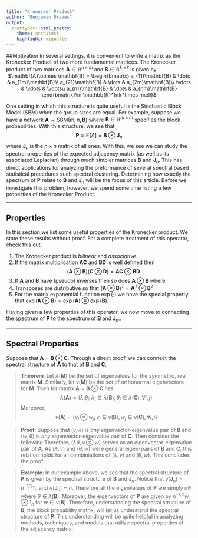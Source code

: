 ```yaml
---
title: "Kronecker Product"
author: "Benjamin Draves"
output:
  prettydoc::html_pretty:
    theme: architect
    highlight: vignette
---
```


##Motivation 
In several settings, it is convenient to write a matrix as the Kronecker Product of two more fundamental matrices. The Kronecker product of two matrices $\mathbf{A}\in\mathbb{R}^{n\times m}$ and $\mathbf{B}\in\mathbb{R}^{k\times \ell}$ is given by 
<center>
$\mathbf{A}\otimes \mathbf{B} = \begin{bmatrix}
a_{11}\mathbf{B} & \dots & a_{1m}\mathbf{B}\\
a_{21}\mathbf{B} & \dots & a_{2m}\mathbf{B}\\
\vdots & \vdots & \vdots\\
a_{n1}\mathbf{B} & \dots & a_{nm}\mathbf{B}
\end{bmatrix}\in \mathbb{R}^{nk \times m\ell}$
</center>

One setting in which this structure is quite useful is the Stochastic Block Model (SBM) when the group sizes are equal. 
For example, suppose we have a network $\mathbf{A}\sim \text{SBM}(m, n, \mathbf{B})$ where $\mathbf{B}\in\mathbb{R}^{m\times m}$ specifies the block probabilities. With this structure, we see that
$$\mathbf{P}\equiv \mathbb{E}[A]  = \mathbf{B}\otimes \mathbf{J}_n$$ where $\mathbf{J}_n$ is the $n\times n$ matrix of all ones. 
With this, we see we can study the spectral properties of the expected adjacency matrix (as well as its associated Laplacian) through much simpler matrices $\mathbf{B}$ and $\mathbf{J}_n$.
This has direct applications for analyzing the preformance of several spectral based statistical procedures such spectral clustering. 
Determining how exactly the spectrum of $\mathbf{P}$ relate to $\mathbf{B}$ and $\mathbf{J}_n$ will be the focus of this article. 
Before we investigate this problem, however, we spend some time listing a few properties of the Kronecker Product. 

***
## Properties

In this section we list some useful properties of the Kronecker product. We state these results without proof.
For a complete treatment of this operator, [check this out](https://www.math.uwaterloo.ca/~hwolkowi/henry/reports/kronthesisschaecke04.pdf). 

1. The Kronecker product is _bilinear_ and _associative_. 
2. If the matrix multiplication $\mathbf{AC}$ and $\mathbf{BD}$ is well defined then $$(\mathbf{A}\otimes \mathbf{B})(\mathbf{C}\otimes \mathbf{D}) = \mathbf{AC}\otimes \mathbf{BD}$$
3. If $\mathbf{A}$ and $\mathbf{B}$ have (pseudo) inverses then so does $\mathbf{A}\otimes \mathbf{B}$ where 
\begin{align*}
(\mathbf{A}\otimes \mathbf{B})^{-1} &= \mathbf{A}^{-1}\otimes\mathbf{B}^{-1}\\
(\mathbf{A}\otimes \mathbf{B})^{+} &= \mathbf{A}^{+}\otimes\mathbf{B}^{+}\\
\end{align*}
4. Transposes are distributive so that $(\mathbf{A}\otimes \mathbf{B})^T = \mathbf{A}^T\otimes \mathbf{B}^T$
5. For the matrix exponential function $\exp(\cdot)$ we have the special property that $\exp(\mathbf{A}\otimes\mathbf{B}) = \exp(\mathbf{A})\otimes \exp(\mathbf{B})$. 

Having given a few properties of this operator, we now move to connecting the spectrum of $\mathbf{P}$ to the spectrum of $\mathbf{B}$ and $\mathbf{J}_n$..

***
## Spectral Properties

Suppose that $\mathbf{A} = \mathbf{B}\otimes \mathbf{C}$.
Through a direct proof, we can connect the spectral structure of $\mathbf{A}$ to that of $\mathbf{B}$ and $\mathbf{C}$. 

> **Theorem**: Let $\lambda(\mathbf{M})$ be the set of eigenvalues for the symmetric, real matrix $\mathbf{M}$. Similarly, let $v(\mathbf{M})$ be the set of orthonormal eigenvectors for $\mathbf{M}$. Then for matrix $\mathbf{A} = \mathbf{B}\otimes \mathbf{C}$ has $$\lambda(\mathbf{A}) = \{\lambda_i\theta_j; \lambda_i\in\lambda(\mathbf{B}),\theta_j\in\lambda(\mathbf{C}),\forall i,j\}$$ Moreover, $$v(\mathbf{A}) = \{v_i\otimes w_j; v_i\in v(\mathbf{B}), w_j\in v(\mathbf{C}),\forall i,j\}$$

> **Proof**: Suppose that $(v, \lambda)$ is _any_ eigenvector-eigenvalue pair of $\mathbf{B}$ and $(w, \theta)$ is _any_ eigenvector-eigenvalue pair of $\mathbf{C}$. Then consider the following 
\begin{align*}
\mathbf{A}(v\otimes w) &= (\mathbf{B}\otimes \mathbf{C})(v\otimes w)\\
&= \mathbf{B}v\otimes \mathbf{C}w\quad [\text{Prop. 2}]\\
&= \lambda v\otimes \theta w\\
&= \lambda\theta v\otimes w \quad [\text{Prop. 1}]\\
&= \left(\lambda\theta\right) \left(v\otimes w\right)\\
\end{align*}
Therefore, $(\lambda\theta, v\otimes w)$ serves as an eigenvector-eigenvalue pair of $\mathbf{A}$. As $(\lambda, v)$ and $(\theta, w)$ were general eigen-pairs of $\mathbf{B}$ and $\mathbf{C}$, this relation holds for all combiniations of $(\lambda, v)$ and $(\theta, w)$. This concludes the proof. 

> **Example**: In our example above, we see that the spectral structure of $\mathbf{P}$ is given by the spectral structure of $\mathbf{B}$ and $\mathbf{J}_n$. Notice that $v(\mathbf{J}_n) = n^{-1/2}1_n$ and $\lambda(\mathbf{J}_n) = n$. Therefore all the eigenvalues of $\mathbf{P}$ are simply $n\theta$ where $\theta\in\lambda(\mathbf{B})$. Moreover, the eigenvectors of $\mathbf{P}$ are given by $n^{-1/2} w\otimes 1_n$ for $w\in v(\mathbf{B})$. Therefore, understanding the spectral structure of $\mathbf{B}$, the block probability matrix, will let us understand the spectral structure of  $\mathbf{P}$. This understanding will be quite helpful in analyzing methods, techniques, and models that utilize spectral properties of the adjacency matrix.


